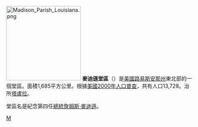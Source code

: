 {{Otheruses|麥迪遜縣|subject=美國路易斯安那州的一個縣|other=同名的縣}}
[[File:Madison_Parish_Louisiana.png|200px]]
'''麥迪遜堂區'''（{{lang-en|Madison Parish}}）是[[美國|美國]][[路易斯安那州|路易斯安那州]]東北部的一個堂區。面積1,685平方公里。根據[[美國2000年人口普查|美國2000年人口普查]]，共有人口13,728。治所[[塔盧拉|塔盧拉]]。

堂區名是紀念第四任[[美國總統|總統]][[詹姆斯·麥迪遜|詹姆斯·麥迪遜]]。

{{路易斯安那州}}

[[Category:路易斯安那州行政區劃|M]]